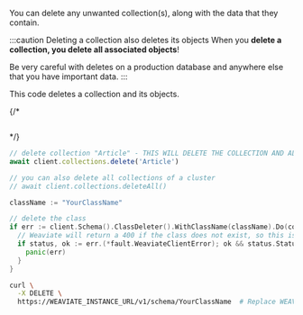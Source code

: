 
You can delete any unwanted collection(s), along with the data that they contain.

:::caution Deleting a collection also deletes its objects
When you **delete a collection, you delete all associated objects**!

Be very careful with deletes on a production database and anywhere else that you have important data.
:::

This code deletes a collection and its objects.

<Tabs groupId="languages">
{/* <TabItem value="graphql" label="GraphQL">

```graphql

```

</TabItem> */}
<TabItem value="py" label="Python">

  <FilteredTextBlock
      text={ManageCollectionsCode}
      startMarker="# START DeleteCollection"
      endMarker="# END DeleteCollection"
      language="py"
  />

</TabItem>
<TabItem value="js" label="JS/TS">

```ts
// delete collection "Article" - THIS WILL DELETE THE COLLECTION AND ALL ITS DATA
await client.collections.delete('Article')

// you can also delete all collections of a cluster
// await client.collections.deleteAll()
```

</TabItem>


<TabItem value="go" label="Go">

```go
className := "YourClassName"

// delete the class
if err := client.Schema().ClassDeleter().WithClassName(className).Do(context.Background()); err != nil {
  // Weaviate will return a 400 if the class does not exist, so this is allowed, only return an error if it's not a 400
  if status, ok := err.(*fault.WeaviateClientError); ok && status.StatusCode != http.StatusBadRequest {
    panic(err)
  }
}
```

</TabItem>

 <TabItem value="java" label="Java">
     <FilteredTextBlock
       text={JavaCode}
       startMarker="// DeleteCollection START"
       endMarker="// DeleteCollection END"
       language="java"
     />
  </TabItem>

   <TabItem value="java6" label="Java v6 (Beta)">
     <FilteredTextBlock
       text={JavaV6Code}
       startMarker="// START DeleteCollection"
       endMarker="// END DeleteCollection"
       language="java"
     />
  </TabItem>

<TabItem value="curl" label="Curl">

```bash
curl \
  -X DELETE \
  https://WEAVIATE_INSTANCE_URL/v1/schema/YourClassName  # Replace WEAVIATE_INSTANCE_URL with your instance URL
```

</TabItem>
  <TabItem value="csharp" label="C#">
    <FilteredTextBlock
      text={CSharpCode}
      startMarker="// START DeleteCollection"
      endMarker="// END DeleteCollection"
      language="csharp"
    />
  </TabItem>
</Tabs>
